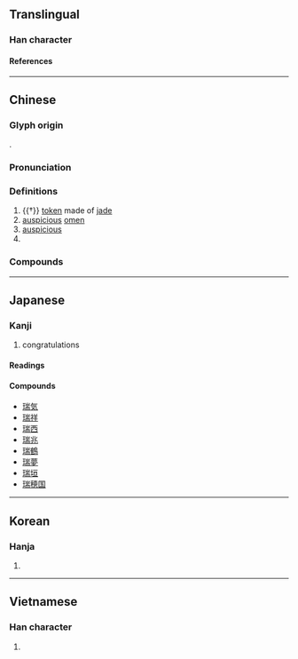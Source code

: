 {{character info}}
==Translingual==

===Han character===
{{Han char|rn=96|rad=玉|as=09|sn=13|four=12127|canj=MGUMB|ids=⿰𤣩耑}}

====References====
{{Han ref|kx=0738.090|dkj=21131|dj=1148.280|hdz=21126.100|uh=745E}}

----

==Chinese==
{{zh-forms}}

===Glyph origin===
{{Han etyl}}
{{Han compound|玉|耑|ls=psc|c1=s|c2=p|t1=jade}}.

===Pronunciation===
{{zh-pron
|m=ruì
|m-s=sui4/rui4
|c=seoi6
|c-t=
|g=
|h=pfs=sui
|j=
|mb=sṳ̄
|md=
|mn=sūi
|mn-t=sui6
|w=
|x=
|mc=y
|oc=y
|cat=n,a,pn
}}

===Definitions===
{{zh-hanzi}}

# {{†}} [[token]] made of [[jade]]
# [[auspicious]] [[omen]]
# [[auspicious]]
# {{surname|zh}}

===Compounds===
{{zh-der|符瑞|瑞典|瑞符|瑞氣|瑞簽|瑞士|瑞雪|瑞芝|祥瑞|仙蒂瑞拉|國家祥瑞|六瑞|仁瑞|天中五瑞|委內瑞拉|人瑞|天瑞|國瑞|格瑞那達|瑞草|瑞氣祥雲|祥雲瑞彩|瑞香|海瑞罷官|祥麟瑞鳳|皮瑞|瑞獸|瑞靄|祥雲瑞氣|瑞徵|瑞雲|瑞芳|瑞麥|瑞腦|瑞穗鄉|瑞相|瑞玉|瑞士聯邦|瑞兆|瑞應|瑞典王國|賴比瑞亞|門闌藹瑞|瑞爾|瑞穗|瑞平|瑞龍|亞科瑞克}}

----

==Japanese==

===Kanji===
{{ja-kanji|grade=|rs=玉09}}

# congratulations

====Readings====
{{ja-readings
|goon=ずい-<ずゐ
|kanon=すい-<すゐ
|kun=みず-<みづ-, しるし-, めでた-い
|nanori=たま, みつ
}}

====Compounds====
* [[瑞気]]
* [[瑞祥]]
* [[瑞西]]
* [[瑞兆]]
* [[瑞鶴]]
* [[瑞夢]]
* [[瑞垣]]
* [[瑞穂国]]

----

==Korean==

===Hanja===
{{ko-hanja|상서롭다|상서로울|서}}

# {{hanja form of|서|[[auspicious]]; [[lucky]]}}

----

==Vietnamese==

===Han character===
{{vi-hantu|[[thuỵ]], [[thụy]]|rs=玉09}}

# {{rfdef|vi|sort=玉09}}